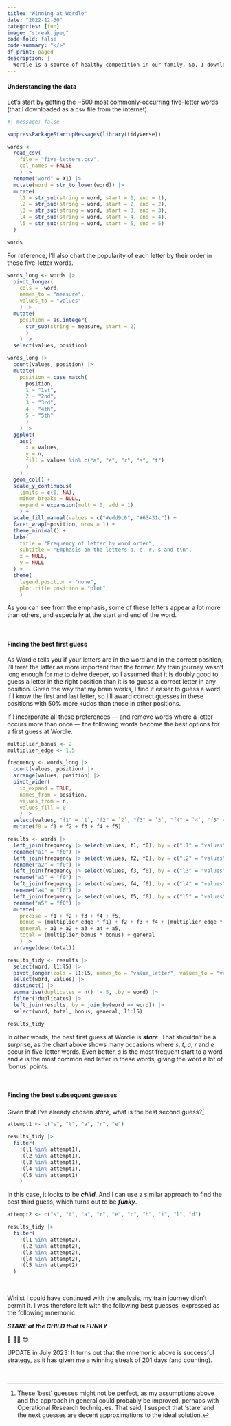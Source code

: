 ```yaml
---
title: "Winning at Wordle"
date: "2022-12-30"
categories: [fun]
image: "streak.jpeg"
code-fold: false
code-summary: "</>"
df-print: paged
description: |
  Wordle is a source of healthy competition in our family. So, I downloaded the most common five-letter words from the internet and analysed them with the following code. This leads me to suggest --- only in the context of Wordle --- that you should **STARE at the CHILD that is FUNKY**. 
---
```


#### Understanding the data

Let's start by getting the \~500 most commonly-occurring five-letter words (that I downloaded as a csv file from the internet).

```r
#| message: false

suppressPackageStartupMessages(library(tidyverse))

words <- 
  read_csv(
    file = "five-letters.csv", 
    col_names = FALSE
    ) |> 
  rename("word" = X1) |> 
  mutate(word = str_to_lower(word)) |> 
  mutate(
    l1 = str_sub(string = word, start = 1, end = 1),
    l2 = str_sub(string = word, start = 2, end = 2),
    l3 = str_sub(string = word, start = 3, end = 3),
    l4 = str_sub(string = word, start = 4, end = 4),
    l5 = str_sub(string = word, start = 5, end = 5)
  )

words
```

For reference, I'll also chart the popularity of each letter by their order in these five-letter words.

```r
words_long <- words |> 
  pivot_longer(
    cols = -word, 
    names_to = "measure", 
    values_to = "values"
    ) |> 
  mutate(
    position = as.integer(
      str_sub(string = measure, start = 2)
      )
    ) |> 
  select(values, position)

words_long |> 
  count(values, position) |> 
  mutate(
    position = case_match(
      position,
      1 ~ "1st",
      2 ~ "2nd",
      3 ~ "3rd",
      4 ~ "4th",
      5 ~ "5th"
      )
    ) |> 
  ggplot(
    aes(
      x = values, 
      y = n, 
      fill = values %in% c("a", "e", "r", "s", "t")
      )
    ) + 
  geom_col() + 
  scale_y_continuous(
    limits = c(0, NA), 
    minor_breaks = NULL, 
    expand = expansion(mult = 0, add = 1)
    ) + 
  scale_fill_manual(values = c("#edd9c0", "#63431c")) +
  facet_wrap(~position, nrow = 1) + 
  theme_minimal() + 
  labs(
    title = "Frequency of letter by word order",
    subtitle = "Emphasis on the letters a, e, r, s and t\n",
    x = NULL,
    y = NULL
  ) +
  theme(
    legend.position = "none",
    plot.title.position = "plot"
    )
```

As you can see from the emphasis, some of these letters appear a lot more than others, and especially at the start and end of the word.

<br/>

#### Finding the best first guess

As Wordle tells you if your letters are in the word and in the correct position, I'll treat the latter as more important than the former. My train journey wasn't long enough for me to delve deeper, so I assumed that it is doubly good to guess a letter in the right position than it is to guess a correct letter in any position. Given the way that my brain works, I find it easier to guess a word if I know the first and last letter, so I'll award correct guesses in these positions with 50% more kudos than those in other positions.

If I incorporate all these preferences --- and remove words where a letter occurs more than once --- the following words become the best options for a first guess at Wordle.

```r
multiplier_bonus <- 2
multiplier_edge <- 1.5

frequency <- words_long |> 
  count(values, position) |> 
  arrange(values, position) |> 
  pivot_wider(
    id_expand = TRUE, 
    names_from = position, 
    values_from = n, 
    values_fill = 0
    ) |> 
  select(values, "f1" = `1`, "f2" = `2`, "f3" = `3`, "f4" = `4`, "f5" = `5`) |> 
  mutate(f0 = f1 + f2 + f3 + f4 + f5)

results <- words |> 
  left_join(frequency |> select(values, f1, f0), by = c("l1" = "values")) |> 
  rename("a1" = "f0") |> 
  left_join(frequency |> select(values, f2, f0), by = c("l2" = "values")) |> 
  rename("a2" = "f0") |> 
  left_join(frequency |> select(values, f3, f0), by = c("l3" = "values")) |> 
  rename("a3" = "f0") |> 
  left_join(frequency |> select(values, f4, f0), by = c("l4" = "values")) |> 
  rename("a4" = "f0") |> 
  left_join(frequency |> select(values, f5, f0), by = c("l5" = "values")) |> 
  rename("a5" = "f0") |> 
  mutate(
    precise = f1 + f2 + f3 + f4 + f5,
    bonus = (multiplier_edge * f1) + f2 + f3 + f4 + (multiplier_edge * f5),
    general = a1 + a2 + a3 + a4 + a5,
    total = (multiplier_bonus * bonus) + general
    ) |> 
  arrange(desc(total))

results_tidy <- results |> 
  select(word, l1:l5) |> 
  pivot_longer(cols = l1:l5, names_to = "value_letter", values_to = "values") |> 
  select(word, values) |> 
  distinct() |> 
  summarise(duplicates = n() != 5, .by = word) |> 
  filter(!duplicates) |> 
  left_join(results, by = join_by(word == word)) |> 
  select(word, total, bonus, general, l1:l5)

results_tidy
```

In other words, the best first guess at Wordle is ***stare***. That shouldn't be a surprise, as the chart above shows many occasions where *s*, *t*, *a*, *r* and *e* occur in five-letter words. Even better, *s* is the most frequent start to a word and *e* is the most common end letter in these words, giving the word a lot of 'bonus' points.

<br/>

#### Finding the best subsequent guesses

Given that I've already chosen *stare*, what is the best second guess?[^1]

[^1]: These 'best' guesses might not be perfect, as my assumptions above and the approach in general could probably be improved, perhaps with Operational Research techniques. That said, I suspect that 'stare' and the next guesses are decent approximations to the ideal solution.

```r
attempt1 <- c("s", "t", "a", "r", "e")

results_tidy |> 
  filter(
    !(l1 %in% attempt1),
    !(l2 %in% attempt1),
    !(l3 %in% attempt1),
    !(l4 %in% attempt1),
    !(l5 %in% attempt1)
    )
```

In this case, it looks to be ***child***. And I can use a similar approach to find the best third guess, which turns out to be ***funky***.

```r
attempt2 <- c("s", "t", "a", "r", "e", "c", "h", "i", "l", "d")

results_tidy |> 
  filter(
    !(l1 %in% attempt2),
    !(l2 %in% attempt2),
    !(l3 %in% attempt2),
    !(l4 %in% attempt2),
    !(l5 %in% attempt2)
  )
```

<br/>

Whilst I could have continued with the analysis, my train journey didn't permit it. I was therefore left with the following best guesses, expressed as the following mnemonic:

***STARE at the CHILD that is FUNKY***

👀 🧒🏻 😎

UPDATE in July 2023: It turns out that the mnemonic above is successful strategy, as it has given me a winning streak of 201 days (and counting).

<br/>
